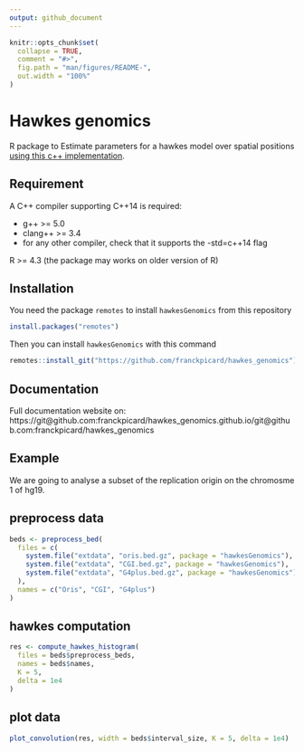 ```yaml
---
output: github_document
---
```


<!-- README.md is generated from README.Rmd. Please edit that file -->

```r
knitr::opts_chunk$set(
  collapse = TRUE,
  comment = "#>",
  fig.path = "man/figures/README-",
  out.width = "100%"
)
```

# Hawkes genomics

R package to Estimate parameters for a hawkes model over spatial positions [using this c++ implementation](https://github.com/fgindraud/hawkes/tree/master).

## Requirement

A C++ compiler supporting C++14 is required:

- g++ >= 5.0
- clang++ >= 3.4
- for any other compiler, check that it supports the -std=c++14 flag

R >= 4.3 (the package may works on older version of R)

## Installation

You need the package `remotes` to install `hawkesGenomics` from this repository

```r
install.packages("remotes")
```

Then you can install `hawkesGenomics` with this command

```r
remotes::install_git("https://github.com/franckpicard/hawkes_genomics")
```

## Documentation

Full documentation website on: https://git@github.com:franckpicard/hawkes_genomics.github.io/git@github.com:franckpicard/hawkes_genomics

## Example

We are going to analyse a subset of the replication origin on the chromosme 1
of hg19.

## preprocess data

```r
beds <- preprocess_bed(
  files = c(
    system.file("extdata", "oris.bed.gz", package = "hawkesGenomics"),
    system.file("extdata", "CGI.bed.gz", package = "hawkesGenomics"),
    system.file("extdata", "G4plus.bed.gz", package = "hawkesGenomics")
  ),
  names = c("Oris", "CGI", "G4plus")
)
```

## hawkes computation

```r
res <- compute_hawkes_histogram(
  files = beds$preprocess_beds,
  names = beds$names,
  K = 5,
  delta = 1e4
)
```

## plot data

```r
plot_convolution(res, width = beds$interval_size, K = 5, delta = 1e4)
```
